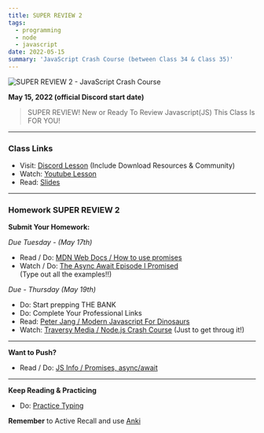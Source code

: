 ```yaml
---
title: SUPER REVIEW 2
tags:
  - programming
  - node
  - javascript
date: 2022-05-15
summary: 'JavaScript Crash Course (between Class 34 & Class 35)'
---
```


![SUPER REVIEW 2 - JavaScript Crash Course](https://cdn.hashnode.com/res/hashnode/image/upload/v1676713182389/dYGkmhMYW.png?auto=compress)

**May 15, 2022 (official Discord start date)**

> SUPER REVIEW! New or Ready To Review Javascript(JS) This Class Is FOR YOU!

<hr />

### Class Links

- Visit: [Discord Lesson](https://discord.com/channels/735923219315425401/738891289071714388/975440415929036800) (Include Download Resources & Community)
- Watch: [Youtube Lesson](https://youtu.be/1sRJYuaqoiI)
- Read: [Slides](https://slides.com/leonnoel/js-super-review)

<hr />

### Homework SUPER REVIEW 2

**Submit Your Homework:**

_Due Tuesday - (May 17th)_

- Read / Do: [MDN Web Docs / How to use promises](https://developer.mozilla.org/en-US/docs/Learn/JavaScript/Asynchronous/Async_await)
- Watch / Do: [The Async Await Episode I Promised](https://youtu.be/vn3tm0quoqE) <br /> (Type out all the examples!!)

_Due - Thursday (May 19th)_

- Do: Start prepping THE BANK
- Do: Complete Your Professional Links
- Read: [Peter Jang / Modern Javascript For Dinosaurs](https://medium.com/the-node-js-collection/modern-javascript-explained-for-dinosaurs-f695e9747b70)
- Watch: [Traversy Media / Node.js Crash Course](https://youtu.be/fBNz5xF-Kx4) (Just to get throug it!)

<hr />

**Want to Push?**

- Read / Do: [JS Info / Promises, async/await](https://javascript.info/async)

<hr />

**Keep Reading & Practicing**

- Do: [Practice Typing](https://www.keybr.com/)

**Remember** to Active Recall and use [Anki](https://apps.ankiweb.net/)
